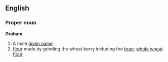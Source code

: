 ==English==

===Proper noun===
'''Graham'''
# A male [[given name]].
# [[flour]] made by grinding the wheat berry including the [[bran]]; [[whole wheat flour]]